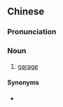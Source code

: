 {{also|车房}}
==Chinese==
{{zh-forms|s=车房}}
{{wikipedia|lang=yue}}

===Pronunciation===
{{zh-pron
|c=ce1 fong4
|c-t=cie1 fong3*
|cat=n
}}

===Noun===
{{zh-noun}}

# {{lb|zh|Cantonese}} [[garage]]

====Synonyms====
* {{qualifier|Mandarin}} {{zh-l|車庫}}